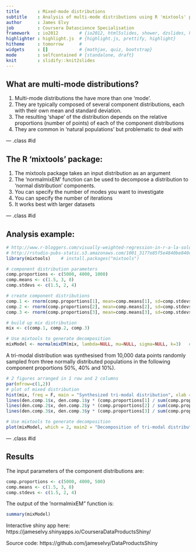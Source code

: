 ```yaml
---
title       : Mixed-mode distributions
subtitle    : Analysis of multi-mode distributions using R 'mixtools' package
author      : James Elvy
job         : Coursera Datascience Specialisation
framework   : io2012        # {io2012, html5slides, shower, dzslides, html5rocks, landslide, deck.js}
highlighter : highlight.js  # {highlight.js, prettify, highlight}
hitheme     : tomorrow      # 
widgets     : []            # {mathjax, quiz, bootstrap}
mode        : selfcontained # {standalone, draft}
knit        : slidify::knit2slides
---
```


## What are multi-mode distributions?
1.	Multi-mode distributions the have more than one ‘mode’.  
2.	They are typically composed of several component distributions, each with their own mean and standard deviation.
3.	The resulting ‘shape’ of the distribution depends on the relative proportions (number of points) of each of the component distributions
4.	They are common in 'natural populations' but problematic to deal with

--- .class #id 

## The R ‘mixtools’ package:
1.	The mixtools package takes an input distribution as an argument
2.	The ‘normalmixEM’ function can be used to decompose a distribution to ‘normal distribution’ components.
3.	You can specify the number of modes you want to investigate
4.	You can specify the number of iterations
5.	It works best with larger datasets

--- .class #id 

## Analysis example:
```r
# http://www.r-bloggers.com/visually-weighted-regression-in-r-a-la-solomon-hsiang/
# http://rstudio-pubs-static.s3.amazonaws.com/1001_3177e85f5e4840be840c84452780db52.html# mixtools
library(mixtools)    # install.packages("mixtools")

# component distribution parameters
comp.proportions <- c(5000, 4000, 1000)
comp.means <- c(1.5, 3, 8)
comp.stdevs <- c(1.5, 2, 4)

# create component distributions
comp.1 <- rnorm(comp.proportions[1], mean=comp.means[1], sd=comp.stdevs[1]); den.comp.1 <- density(comp.1)
comp.2 <- rnorm(comp.proportions[2], mean=comp.means[2], sd=comp.stdevs[2]); den.comp.2 <- density(comp.2)
comp.3 <- rnorm(comp.proportions[3], mean=comp.means[3], sd=comp.stdevs[3]); den.comp.3 <- density(comp.3)

# build up mix distribution
mix <- c(comp.1, comp.2, comp.3)

# Use mixtools to generate decomposition
mixModel <- normalmixEM(mix, lambda=NULL, mu=NULL, sigma=NULL, k=3)   # k=3 as we expect three populations are sampled
```
A tri-modal distribution was synthesised from 10,000 data points randomly sampled from three normally distributed populations in the following component proportions 50%, 40% and 10%).

```r
# 2 figures arranged in 1 row and 2 columns
par(mfrow=c(1,2))
# plot of mixed distribution
hist(mix, freq = F, main = "Synthesized tri-modal distribution", xlab = "Data")    # proportions
lines(den.comp.1$x, den.comp.1$y * (comp.proportions[1] / sum(comp.proportions)), col = "red", lwd = 2)
lines(den.comp.2$x, den.comp.2$y * (comp.proportions[2] / sum(comp.proportions)), col = "blue", lwd = 2)
lines(den.comp.3$x, den.comp.3$y * (comp.proportions[3] / sum(comp.proportions)), col = "green", lwd = 2)

# Use mixtools to generate decomposition
plot(mixModel, which = 2, main2 = "Decomposition of tri-modal distribution using 'mixtools'")
```

--- .class #id 

## Results
The input parameters of the component distributions are:
```r
comp.proportions <- c(5000, 4000, 500)
comp.means <- c(1.5, 3, 8)
comp.stdevs <- c(1.5, 2, 4)
```
The output of the ‘normalmixEM” function is:
```r
summary(mixModel)
```
Interactive shiny app here: https://jameselvy.shinyapps.io/CourseraDataProductsShiny/

Source code: https://github.com/jameselvy/DataProductsShiny
